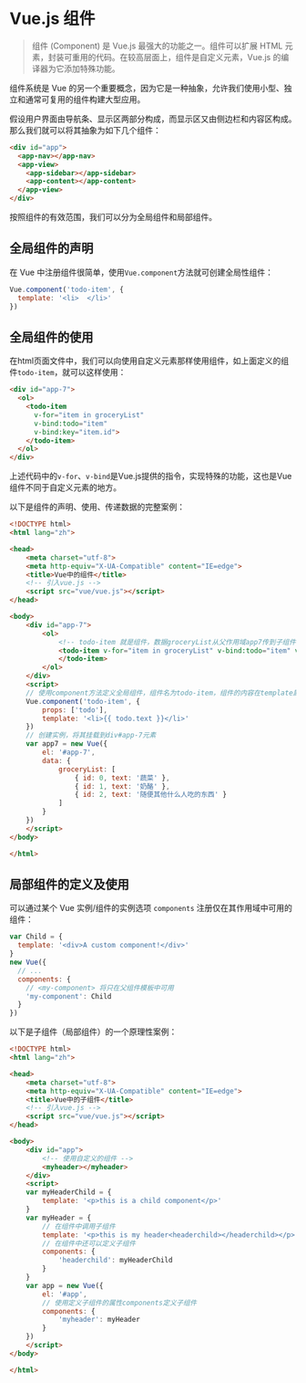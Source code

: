 # Vue.js 组件

> 组件 (Component) 是 Vue.js 最强大的功能之一。组件可以扩展 HTML 元素，封装可重用的代码。在较高层面上，组件是自定义元素，Vue.js 的编译器为它添加特殊功能。

组件系统是 Vue 的另一个重要概念，因为它是一种抽象，允许我们使用小型、独立和通常可复用的组件构建大型应用。

假设用户界面由导航条、显示区两部分构成，而显示区又由侧边栏和内容区构成。那么我们就可以将其抽象为如下几个组件：

``` html
<div id="app">
  <app-nav></app-nav>
  <app-view>
    <app-sidebar></app-sidebar>
    <app-content></app-content>
  </app-view>
</div>
```

按照组件的有效范围，我们可以分为全局组件和局部组件。

## 全局组件的声明

在 Vue 中注册组件很简单，使用`Vue.component`方法就可创建全局性组件：

``` js
Vue.component('todo-item', {
  template: '<li>  </li>'
})
```

## 全局组件的使用

在html页面文件中，我们可以向使用自定义元素那样使用组件，如上面定义的组件`todo-item`，就可以这样使用：

``` html
<div id="app-7">
  <ol>
    <todo-item
      v-for="item in groceryList"
      v-bind:todo="item"
      v-bind:key="item.id">
    </todo-item>
  </ol>
</div>
```

上述代码中的`v-for`、`v-bind`是Vue.js提供的指令，实现特殊的功能，这也是Vue组件不同于自定义元素的地方。

以下是组件的声明、使用、传递数据的完整案例：

```html
<!DOCTYPE html>
<html lang="zh">

<head>
    <meta charset="utf-8">
    <meta http-equiv="X-UA-Compatible" content="IE=edge">
    <title>Vue中的组件</title>
    <!-- 引入vue.js -->
    <script src="vue/vue.js"></script>
</head>

<body>
    <div id="app-7">
        <ol>
            <!-- todo-item 就是组件，数据groceryList从父作用域app7传到子组件todo-item -->
            <todo-item v-for="item in groceryList" v-bind:todo="item" v-bind:key="item.id">
            </todo-item>
        </ol>
    </div>
    <script>
    // 使用component方法定义全局组件，组件名为todo-item，组件的内容在template属性中定义
    Vue.component('todo-item', {
        props: ['todo'],
        template: '<li>{{ todo.text }}</li>'
    })
    // 创建实例，将其挂载到div#app-7元素
    var app7 = new Vue({
        el: '#app-7',
        data: {
            groceryList: [
                { id: 0, text: '蔬菜' },
                { id: 1, text: '奶酪' },
                { id: 2, text: '随便其他什么人吃的东西' }
            ]
        }
    })
    </script>
</body>

</html>
```

## 局部组件的定义及使用

可以通过某个 Vue 实例/组件的实例选项 `components` 注册仅在其作用域中可用的组件：

```js
var Child = {
  template: '<div>A custom component!</div>'
}
new Vue({
  // ...
  components: {
    // <my-component> 将只在父组件模板中可用
    'my-component': Child
  }
})
```

以下是子组件（局部组件）的一个原理性案例：

```html
<!DOCTYPE html>
<html lang="zh">

<head>
    <meta charset="utf-8">
    <meta http-equiv="X-UA-Compatible" content="IE=edge">
    <title>Vue中的子组件</title>
    <!-- 引入vue.js -->
    <script src="vue/vue.js"></script>
</head>

<body>
    <div id="app">
        <!-- 使用自定义的组件 -->
        <myheader></myheader>
    </div>
    <script>
    var myHeaderChild = {
        template: '<p>this is a child component</p>'
    }
    var myHeader = {
        // 在组件中调用子组件
        template: '<p>this is my header<headerchild></headerchild></p>',
        // 在组件中还可以定义子组件
        components: {
            'headerchild': myHeaderChild
        }
    }
    var app = new Vue({
        el: '#app',
        // 使用定义子组件的属性components定义子组件
        components: {
            'myheader': myHeader
        }
    })
    </script>
</body>

</html>
```
